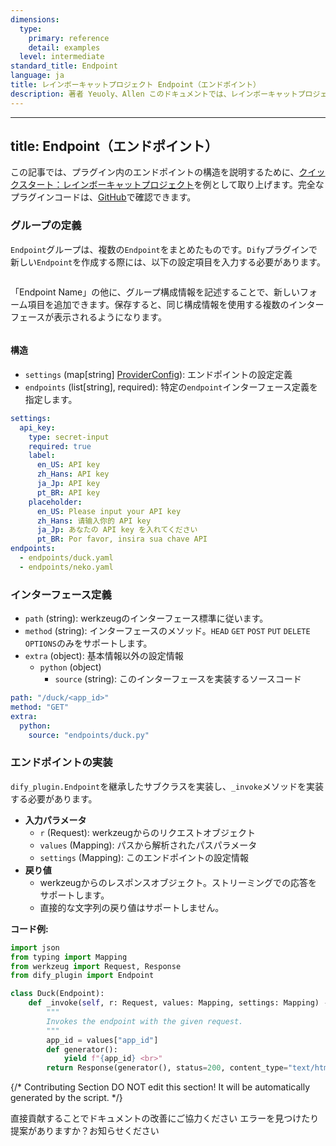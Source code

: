 ```yaml
---
dimensions:
  type:
    primary: reference
    detail: examples
  level: intermediate
standard_title: Endpoint
language: ja
title: レインボーキャットプロジェクト Endpoint（エンドポイント）
description: 著者 Yeuoly、Allen このドキュメントでは、レインボーキャットプロジェクトを例に、DifyプラグインにおけるEndpointの構造と実装方法を詳しく説明します。内容には、Endpointグループの定義方法、インターフェースの設定、_invokeメソッドの実装、リクエストとレスポンスの処理が含まれます。このドキュメントでは、さまざまなYAML設定フィールドの意味と使用方法について詳しく説明します。
---
```


---
title: Endpoint（エンドポイント）
---

この記事では、プラグイン内のエンドポイントの構造を説明するために、[クイックスタート：レインボーキャットプロジェクト](/ja-jp/plugins/quick-start/develop-plugins/extension-plugin)を例として取り上げます。完全なプラグインコードは、[GitHub](https://github.com/langgenius/dify-plugin-sdks/tree/main/python/examples/neko)で確認できます。

### **グループの定義**

`Endpoint`グループは、複数の`Endpoint`をまとめたものです。`Dify`プラグインで新しい`Endpoint`を作成する際には、以下の設定項目を入力する必要があります。

<img
src="https://assets-docs.dify.ai/2024/11/763dbf86e4319591415dc5a1b6948ccb.png"
className="mx-auto"
alt=""
/>

「Endpoint Name」の他に、グループ構成情報を記述することで、新しいフォーム項目を追加できます。保存すると、同じ構成情報を使用する複数のインターフェースが表示されるようになります。

<img
src="https://assets-docs.dify.ai/2024/11/b778b7093b7df0dc80a476c65ddcbe58.png"
className="mx-auto"
alt=""
/>

#### **構造**

*   `settings` (map\[string] [ProviderConfig](/ja-jp/plugins/schema-definition/general-specifications)): エンドポイントの設定定義
*   `endpoints` (list\[string], required): 特定の`endpoint`インターフェース定義を指定します。

```yaml
settings:
  api_key:
    type: secret-input
    required: true
    label:
      en_US: API key
      zh_Hans: API key
      ja_Jp: API key
      pt_BR: API key
    placeholder:
      en_US: Please input your API key
      zh_Hans: 请输入你的 API key
      ja_Jp: あなたの API key を入れてください
      pt_BR: Por favor, insira sua chave API
endpoints:
  - endpoints/duck.yaml
  - endpoints/neko.yaml
```

### **インターフェース定義**

*   `path` (string): werkzeugのインターフェース標準に従います。
*   `method` (string): インターフェースのメソッド。`HEAD` `GET` `POST` `PUT` `DELETE` `OPTIONS`のみをサポートします。
*   `extra` (object): 基本情報以外の設定情報
    *   `python` (object)
        *   `source` (string): このインターフェースを実装するソースコード

```yaml
path: "/duck/<app_id>"
method: "GET"
extra:
  python:
    source: "endpoints/duck.py"
```

### エンドポイントの実装

`dify_plugin.Endpoint`を継承したサブクラスを実装し、`_invoke`メソッドを実装する必要があります。

* **入力パラメータ**
  *   `r` (Request): werkzeugからのリクエストオブジェクト
  *   `values` (Mapping): パスから解析されたパスパラメータ
  *   `settings` (Mapping): このエンドポイントの設定情報
* **戻り値**
  *   werkzeugからのレスポンスオブジェクト。ストリーミングでの応答をサポートします。
  *   直接的な文字列の戻り値はサポートしません。

**コード例:**

```python
import json
from typing import Mapping
from werkzeug import Request, Response
from dify_plugin import Endpoint

class Duck(Endpoint):
    def _invoke(self, r: Request, values: Mapping, settings: Mapping) -> Response:
        """
        Invokes the endpoint with the given request.
        """
        app_id = values["app_id"]
        def generator():
            yield f"{app_id} <br>"
        return Response(generator(), status=200, content_type="text/html")
```

{/*
Contributing Section
DO NOT edit this section!
It will be automatically generated by the script.
*/}

<CardGroup cols="2">
    <Card
        title="このページを編集する"
        icon="pen-to-square"
        href="https://github.com/langgenius/dify-docs-mintlify/edit/main/plugin-dev-ja/0432-endpoint.mdx"
    >
        直接貢献することでドキュメントの改善にご協力ください
    </Card>
    <Card
        title="問題を報告する"
        icon="github"
        href="https://github.com/langgenius/dify-docs-mintlify/issues/new?title=ドキュメントの問題%3A%20endpo&body=%23%23%20問題の説明%0A%3C%21--%20発見した問題について簡単に説明してください%20--%3E%0A%0A%23%23%20ページリンク%0Ahttps%3A%2F%2Fgithub.com%2Flanggenius%2Fdify-docs-mintlify%2Fblob%2Fmain%2Fplugin-dev-ja%2F0432-endpoint.mdx%0A%0A%23%23%20提案される変更%0A%3C%21--%20特定の変更案がある場合は、ここで説明してください%20--%3E%0A%0A%3C%21--%20ドキュメントの品質向上にご協力いただきありがとうございます！%20--%3E"
    >
        エラーを見つけたり提案がありますか？お知らせください
    </Card>
</CardGroup>
